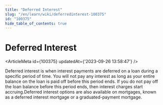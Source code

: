 ```yaml
---
title: "Deferred Interest"
slug: "/en/learn/wiki/deferredinterest-100375"
id: "100375"
hide_table_of_contents: true
---
```



# Deferred Interest

<ArticleMeta id={100375} updatedAt={'2023-09-26 13:58:47'} />
<div className='border-solid border-b border-t-0 my-4 border-[var(--ifm-color-gray-300)]' />

Deferred interest is when interest payments are deferred on a loan during a specific period of time. You will not pay any interest as long as your entire balance on the loan is paid off before this period ends. If you do not pay off the loan balance before this period ends, then interest charges start accruing.Deferred interest options are also available on mortgages, known as a deferred interest mortgage or a graduated-payment mortgage.
